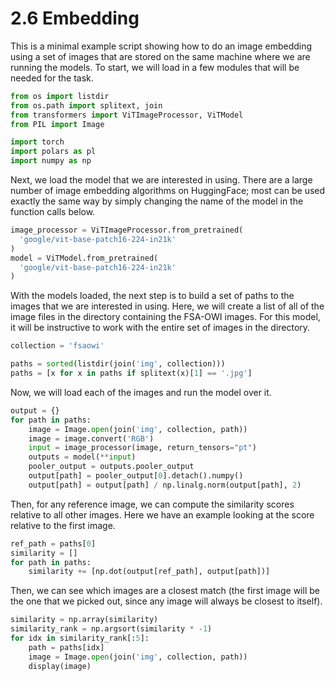 # 2.6 Embedding {.unnumbered}

This is a minimal example script showing how to do an image 
embedding using a set of images that are stored on
the same machine where we are running the models. To start,
we will load in a few modules that will be needed for the
task.

```python
from os import listdir
from os.path import splitext, join
from transformers import ViTImageProcessor, ViTModel
from PIL import Image

import torch
import polars as pl
import numpy as np
```


Next, we load the model that we are interested in using. 
There are a large number of image embedding algorithms
on HuggingFace; most can be used exactly the same way by simply
changing the name of the model in the function calls below.

```python
image_processor = ViTImageProcessor.from_pretrained(
  'google/vit-base-patch16-224-in21k'
)
model = ViTModel.from_pretrained(
  'google/vit-base-patch16-224-in21k'
)
```

With the models loaded, the next step is to build a set of
paths to the images that we are interested in using. Here,
we will create a list of all of the image files in the
directory containing the FSA-OWI images. For this model, it
will be instructive to work with the entire set of images
in the directory.

```python
collection = 'fsaowi'

paths = sorted(listdir(join('img', collection)))
paths = [x for x in paths if splitext(x)[1] == '.jpg']
```


Now, we will load each of the images and run the model over
it.

```python
output = {}
for path in paths:
    image = Image.open(join('img', collection, path))
    image = image.convert('RGB')
    input = image_processor(image, return_tensors="pt")
    outputs = model(**input)
    pooler_output = outputs.pooler_output
    output[path] = pooler_output[0].detach().numpy() 
    output[path] = output[path] / np.linalg.norm(output[path], 2)
```

Then, for any reference image, we can compute the similarity scores
relative to all other images. Here we have an example looking at the
score relative to the first image.

```python
ref_path = paths[0]
similarity = []
for path in paths:
    similarity += [np.dot(output[ref_path], output[path])]
```

Then, we can see which images are a closest match (the first image
will be the one that we picked out, since any image will always be
closest to itself).

```python
similarity = np.array(similarity)
similarity_rank = np.argsort(similarity * -1)
for idx in similarity_rank[:5]:
    path = paths[idx]
    image = Image.open(join('img', collection, path))
    display(image)
```

 